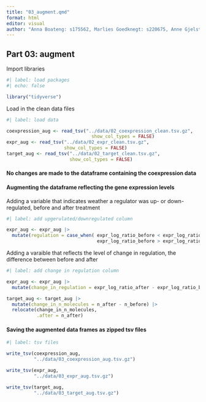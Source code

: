 ```yaml
---
title: "03_augment.qmd"
format: html
editor: visual
author: "Anna Boateng: s175562, Marlies Goedknegt: s220675, Anne Gjelstrup: s194530, Katja Jagd: s185395, Olivia Ronnenberg: s183359"
---
```


## Part 03: augment

Import libraries 
```r

#| label: load packages
#| echo: false

library("tidyverse")

```

Load in the clean data files 
```r

#| label: load data

coexpression_aug <- read_tsv("../data/02_coexpression_clean.tsv.gz",
                               show_col_types = FALSE)
expr_aug <- read_tsv("../data/02_expr_clean.tsv.gz",
                     show_col_types = FALSE)
target_aug <- read_tsv("../data/02_target_clean.tsv.gz",
                       show_col_types = FALSE)

```

#### No changes are made to the dataframe containing the coexpression data

#### Augmenting the dataframe reflecting the gene expression levels

Adding a variable that indicates weather a regulator was up- or down-regulated,
before and after treatment 
```r

#| label: add upgerulated/downregulated column 

expr_aug <- expr_aug |>
  mutate(regulation = case_when( expr_log_ratio_before < expr_log_ratio_after ~ "Upregulated",
                                 expr_log_ratio_before > expr_log_ratio_after ~ "Downregulated"))
```

Adding a varaible that reflects the level of change in regulation, the
difference between before and after 
```r
#| label: add change in regulation column 

expr_aug <- expr_aug |>
  mutate(change_in_regulation = expr_log_ratio_after - expr_log_ratio_before)

```

```r
target_aug <- target_aug |> 
  mutate(change_in_n_molecules = n_after - n_before) |> 
  relocate(change_in_n_molecules,
           .after = n_after)
```

  
#### Saving the augmented data frames as zipped tsv files

```r
#| label: tsv files

write_tsv(coexpression_aug,
          "../data/03_coexpression_aug.tsv.gz")

write_tsv(expr_aug,
          "../data/03_expr_aug.tsv.gz")

write_tsv(target_aug,
          "../data/03_target_aug.tsv.gz")

```


